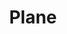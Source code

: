 ---
title: "Plane"
description: "Open source project management software"
pubDate: 2024-10-30
status: published
slug: 'plane-project-management'
coverimage: "plane-screenshot.png"
vendoricon: "plane-icon-white.svg"
horizontal_logo: "plane-logo-horizontal.png"
tags: ["project-management", "business-apps"]
vendor_primary_color: "blue-500"
vendor_secondary_color: "white"
category: "business"
hireme_filter: "business"
---